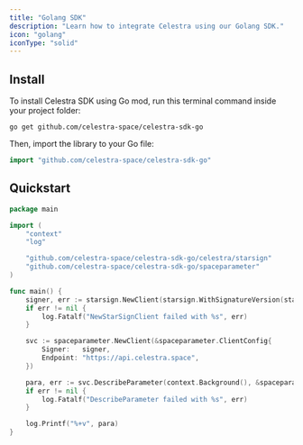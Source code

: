 ```yaml
---
title: "Golang SDK"
description: "Learn how to integrate Celestra using our Golang SDK."
icon: "golang"
iconType: "solid"
---
```


## Install

<p>
  To install Celestra SDK using Go mod, run this terminal command inside your
  project folder:
</p>

```shell
go get github.com/celestra-space/celestra-sdk-go
```

<p>Then, import the library to your Go file:</p>

```go
import "github.com/celestra-space/celestra-sdk-go"
```

## Quickstart

```go
package main

import (
	"context"
	"log"

	"github.com/celestra-space/celestra-sdk-go/celestra/starsign"
	"github.com/celestra-space/celestra-sdk-go/spaceparameter"
)

func main() {
	signer, err := starsign.NewClient(starsign.WithSignatureVersion(starsign.SignatureVersionV1), starsign.WithCredentials("id", "secret"))
	if err != nil {
		log.Fatalf("NewStarSignClient failed with %s", err)
	}

	svc := spaceparameter.NewClient(&spaceparameter.ClientConfig{
		Signer:   signer,
		Endpoint: "https://api.celestra.space",
	})

	para, err := svc.DescribeParameter(context.Background(), &spaceparameter.DescribeParameterRequest{})
	if err != nil {
		log.Fatalf("DescribeParameter failed with %s", err)
	}

	log.Printf("%+v", para)
}
```

<Snippet file="cta-start-account.mdx" />
